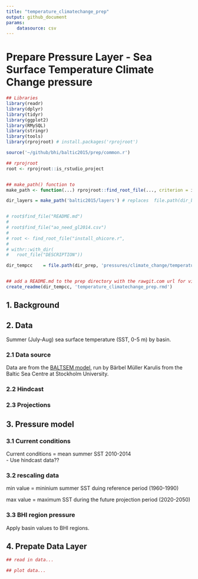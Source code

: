 ```yaml
---
title: "temperature_climatechange_prep"
output: github_document
params: 
    datasource: csv
---
```


# Prepare Pressure Layer - Sea Surface Temperature Climate Change pressure
```r

## Libraries
library(readr)
library(dplyr)
library(tidyr)
library(ggplot2)
library(RMySQL)
library(stringr)
library(tools)
library(rprojroot) # install.packages('rprojroot')

source('~/github/bhi/baltic2015/prep/common.r')

## rprojroot
root <- rprojroot::is_rstudio_project


## make_path() function to 
make_path <- function(...) rprojroot::find_root_file(..., criterion = is_rstudio_project)

dir_layers = make_path('baltic2015/layers') # replaces  file.path(dir_baltic, 'layers')


# root$find_file("README.md")
# 
# root$find_file("ao_need_gl2014.csv")
# 
# root <- find_root_file("install_ohicore.r", 
# 
# withr::with_dir(
#   root_file("DESCRIPTION"))

dir_tempcc    = file.path(dir_prep, 'pressures/climate_change/temperature_climatechange')


## add a README.md to the prep directory with the rawgit.com url for viewing on GitHub
create_readme(dir_tempcc, 'temperature_climatechange_prep.rmd') 
```

## 1. Background



## 2. Data
Summer (July-Aug) sea surface temperature (SST, 0-5 m) by basin.

### 2.1 Data source
Data are from the [BALTSEM model](http://www.balticnest.org/balticnest/thenestsystem/baltsem.4.3186f824143d05551ad20ea.html), run by Bärbel Müller Karulis from the Baltic Sea Centre at Stockholm University.

### 2.2 Hindcast


### 2.3 Projections


## 3. Pressure model

### 3.1 Current conditions
Current conditions = mean summer SST 2010-2014  
- Use hindcast data??

### 3.2 rescaling data

min value = mininium summer SST duing reference period (1960-1990)

max value = maximum SST during the future projection period (2020-2050)

### 3.3 BHI region pressure
Apply basin values to BHI regions.  




## 4. Prepate Data Layer

```r
## read in data...

## plot data...

```
